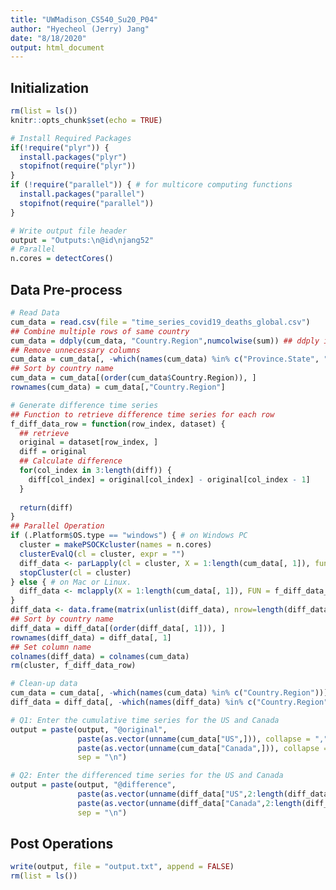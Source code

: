 ```yaml
---
title: "UWMadison_CS540_Su20_P04"
author: "Hyecheol (Jerry) Jang"
date: "8/18/2020"
output: html_document
---
```


## Initialization

```r
rm(list = ls())
knitr::opts_chunk$set(echo = TRUE)

# Install Required Packages
if(!require("plyr")) {
  install.packages("plyr")
  stopifnot(require("plyr"))
}
if (!require("parallel")) { # for multicore computing functions
  install.packages("parallel")
  stopifnot(require("parallel"))
}
```

```r
# Write output file header
output = "Outputs:\n@id\njang52"
# Parallel
n.cores = detectCores()
```


## Data Pre-process

```r
# Read Data
cum_data = read.csv(file = "time_series_covid19_deaths_global.csv")
## Combine multiple rows of same country
cum_data = ddply(cum_data, "Country.Region",numcolwise(sum)) ## ddply in plyr
## Remove unnecessary columns
cum_data = cum_data[, -which(names(cum_data) %in% c("Province.State", "Lat", "Long"))]
## Sort by country name
cum_data = cum_data[(order(cum_data$Country.Region)), ]
rownames(cum_data) = cum_data[,"Country.Region"]

# Generate difference time series
## Function to retrieve difference time series for each row
f_diff_data_row = function(row_index, dataset) {
  ## retrieve 
  original = dataset[row_index, ]
  diff = original
  ## Calculate difference
  for(col_index in 3:length(diff)) {
    diff[col_index] = original[col_index] - original[col_index - 1]
  }
  
  return(diff)
}
## Parallel Operation
if (.Platform$OS.type == "windows") { # on Windows PC
  cluster = makePSOCKcluster(names = n.cores)
  clusterEvalQ(cl = cluster, expr = "") 
  diff_data <- parLapply(cl = cluster, X = 1:length(cum_data[, 1]), fun = f_diff_data_row, dataset = cum_data)
  stopCluster(cl = cluster)
} else { # on Mac or Linux.
  diff_data <- mclapply(X = 1:length(cum_data[, 1]), FUN = f_diff_data_row, dataset = cum_data, mc.cores = n.cores)
}
diff_data <- data.frame(matrix(unlist(diff_data), nrow=length(diff_data), byrow=TRUE))
## Sort by country name
diff_data = diff_data[(order(diff_data[, 1])), ]
rownames(diff_data) = diff_data[, 1]
## Set column name
colnames(diff_data) = colnames(cum_data)
rm(cluster, f_diff_data_row)

# Clean-up data
cum_data = cum_data[, -which(names(cum_data) %in% c("Country.Region"))]
diff_data = diff_data[, -which(names(diff_data) %in% c("Country.Region"))]

# Q1: Enter the cumulative time series for the US and Canada
output = paste(output, "@original",
               paste(as.vector(unname(cum_data["US",])), collapse = ","),
               paste(as.vector(unname(cum_data["Canada",])), collapse = ","),
               sep = "\n")

# Q2: Enter the differenced time series for the US and Canada
output = paste(output, "@difference",
               paste(as.vector(unname(diff_data["US",2:length(diff_data)])), collapse = ","),
               paste(as.vector(unname(diff_data["Canada",2:length(diff_data)])), collapse = ","),
               sep = "\n")
```


## Post Operations

```r
write(output, file = "output.txt", append = FALSE)
rm(list = ls())
```


